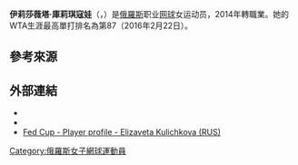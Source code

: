 {{expand|time=2018-05-01T12:21:13+00:00}}
{{NoteTA
|G1=Tennis
|}}
{{Infobox 网球
|姓名=Elizaveta Kulichkova
|image= [[File:Elizaveta_Kulichkova_(19189625579).jpg|250px]]
|国籍={{RUS}}
|生年=1996年
|生日={{birth date and age|mf=yes|1996|4|12}}
|出生地=[[俄羅斯|俄羅斯]]
|居住地=[[俄羅斯|俄羅斯]]
|身高=176
|体重=60
|持拍手=右
|反拍=雙手
|转职业年=2014年
|球拍=
|球衣=
|球鞋=
|单打最高排名=87（2016年2月22日）
|双打最高排名=
|现单打排名=
|现双打排名=
|单打冠军头衔=（WTA）0（ITF）7
|双打冠军头衔=（WTA）0（ITF）0
|职业战绩=118胜64负（單打）<br /> 14胜16负（雙打）
|奖金=$357,982[[美元|美元]]
|澳网最好成绩=第三輪（2016）
|法网最好成绩=
|温网最好成绩=第二輪（2015）
|美网最好成绩=第一輪（2015）
|澳網雙打最好成績=
|法網雙打最好成績=
|溫網雙打最好成績=第一輪（2014）
|美網雙打最好成績=
|大满贯个数=
|奥运会最好成绩=
}}

'''伊莉莎薇塔·庫莉琪寇娃'''（{{lang-en|'''Elizaveta Kulichkova'''}}，{{bd|1996年|4月12日|catIdx=Kulichkova, Kulichkova}}）是[[俄羅斯|俄羅斯]]职业[[网球|网球]]女运动员，2014年轉職業。她的WTA生涯最高單打排名為第87（2016年2月22日）。

==參考來源==
{{reflist}}

==外部連結==
{{commons|Elizaveta Kulichkova}}
* {{Wta|19754}}
* {{ITF Profile|id=100165087}}
* [http://www.fedcup.com/en/players/player/profile.aspx?playerid=100120508 Fed Cup - Player profile - Elizaveta Kulichkova (RUS)] {{Wayback|url=http://www.fedcup.com/en/players/player/profile.aspx?playerid=100120508 |date=20160331201526 }}

{{网球选手前十名}}

{{DEFAULTSORT:Kulichkova, Elizaveta}}

[[Category:俄羅斯女子網球運動員|Category:俄羅斯女子網球運動員]]